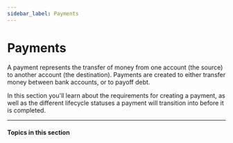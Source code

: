 ```yaml
---
sidebar_label: Payments
---
```



# Payments
A payment represents the transfer of money from one account (the source)
to another account (the destination). Payments are created
to either transfer money between bank accounts, or to payoff debt.

In this section you'll learn about the requirements for creating a payment, as well as
the different lifecycle statuses a payment will transition into before it is completed.

---

#### Topics in this section

<CardContainer>
  <SectionItemCard
    colSize={6}
    header="Create a payment"
    href="/guides/payments/create-a-payment"
  />
  <SectionItemCard
    colSize={6}
    header="Monetize with payment fees"
    href="/guides/payments/monetize-with-payment-fees"
  />
  <SectionItemCard
    colSize={6}
    header="Lifecycle and errors"
    href="/guides/payments/lifecycle-and-errors"
  />
</CardContainer>

